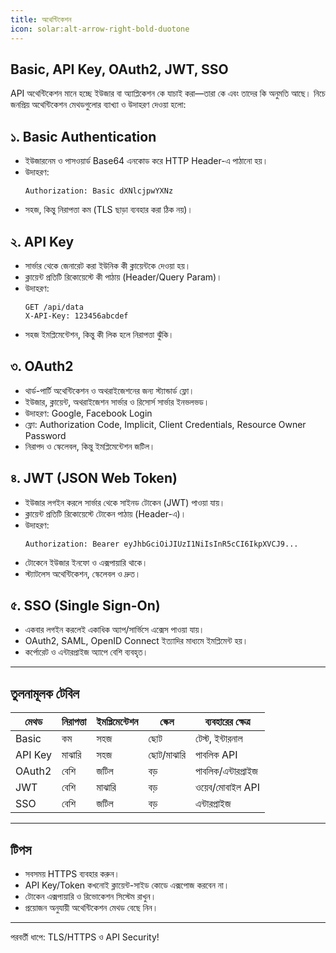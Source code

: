```yaml
---
title: অথেন্টিকেশন
icon: solar:alt-arrow-right-bold-duotone
---
```


## Basic, API Key, OAuth2, JWT, SSO

API অথেন্টিকেশন মানে হচ্ছে ইউজার বা অ্যাপ্লিকেশন কে যাচাই করা—তারা কে এবং তাদের কি অনুমতি আছে। নিচে জনপ্রিয় অথেন্টিকেশন মেথডগুলোর ব্যাখ্যা ও উদাহরণ দেওয়া হলো:

## ১. Basic Authentication
- ইউজারনেম ও পাসওয়ার্ড Base64 এনকোড করে HTTP Header-এ পাঠানো হয়।
- উদাহরণ:
  ```http
  Authorization: Basic dXNlcjpwYXNz
  ```
- সহজ, কিন্তু নিরাপত্তা কম (TLS ছাড়া ব্যবহার করা ঠিক নয়)।

## ২. API Key
- সার্ভার থেকে জেনারেট করা ইউনিক কী ক্লায়েন্টকে দেওয়া হয়।
- ক্লায়েন্ট প্রতিটি রিকোয়েস্টে কী পাঠায় (Header/Query Param)।
- উদাহরণ:
  ```http
  GET /api/data
  X-API-Key: 123456abcdef
  ```
- সহজ ইমপ্লিমেন্টেশন, কিন্তু কী লিক হলে নিরাপত্তা ঝুঁকি।

## ৩. OAuth2
- থার্ড-পার্টি অথেন্টিকেশন ও অথরাইজেশনের জন্য স্ট্যান্ডার্ড ফ্লো।
- ইউজার, ক্লায়েন্ট, অথরাইজেশন সার্ভার ও রিসোর্স সার্ভার ইনভলভড।
- উদাহরণ: Google, Facebook Login
- ফ্লো: Authorization Code, Implicit, Client Credentials, Resource Owner Password
- নিরাপদ ও স্কেলেবল, কিন্তু ইমপ্লিমেন্টেশন জটিল।

## ৪. JWT (JSON Web Token)
- ইউজার লগইন করলে সার্ভার থেকে সাইনড টোকেন (JWT) পাওয়া যায়।
- ক্লায়েন্ট প্রতিটি রিকোয়েস্টে টোকেন পাঠায় (Header-এ)।
- উদাহরণ:
  ```http
  Authorization: Bearer eyJhbGciOiJIUzI1NiIsInR5cCI6IkpXVCJ9...
  ```
- টোকেনে ইউজার ইনফো ও এক্সপায়ারি থাকে।
- স্ট্যাটলেস অথেন্টিকেশন, স্কেলেবল ও দ্রুত।

## ৫. SSO (Single Sign-On)
- একবার লগইন করলেই একাধিক অ্যাপ/সার্ভিসে এক্সেস পাওয়া যায়।
- OAuth2, SAML, OpenID Connect ইত্যাদির মাধ্যমে ইমপ্লিমেন্ট হয়।
- কর্পোরেট ও এন্টারপ্রাইজ অ্যাপে বেশি ব্যবহৃত।

---

## তুলনামূলক টেবিল
| মেথড         | নিরাপত্তা | ইমপ্লিমেন্টেশন | স্কেল | ব্যবহারের ক্ষেত্র |
|--------------|-----------|----------------|-------|-------------------|
| Basic        | কম        | সহজ           | ছোট  | টেস্ট, ইন্টারনাল  |
| API Key      | মাঝারি    | সহজ           | ছোট/মাঝারি | পাবলিক API |
| OAuth2       | বেশি      | জটিল          | বড়   | পাবলিক/এন্টারপ্রাইজ|
| JWT          | বেশি      | মাঝারি         | বড়   | ওয়েব/মোবাইল API  |
| SSO          | বেশি      | জটিল          | বড়   | এন্টারপ্রাইজ      |

---

## টিপস
- সবসময় HTTPS ব্যবহার করুন।
- API Key/Token কখনোই ক্লায়েন্ট-সাইড কোডে এক্সপোজ করবেন না।
- টোকেন এক্সপায়ারি ও রিভোকেশন সিস্টেম রাখুন।
- প্রয়োজন অনুযায়ী অথেন্টিকেশন মেথড বেছে নিন।

---

পরবর্তী ধাপে: TLS/HTTPS ও API Security!
